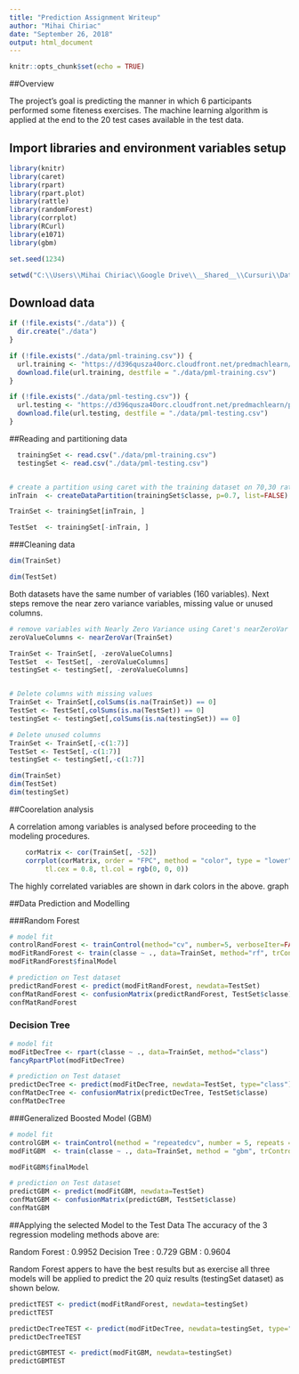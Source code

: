 ---
title: "Prediction Assignment Writeup"
author: "Mihai Chiriac"
date: "September 26, 2018"
output: html_document
---

```{r setup, include=FALSE}
knitr::opts_chunk$set(echo = TRUE)
```


##Overview

The project's goal is predicting the manner in which 6 participants performed some fiteness exercises. The machine learning algorithm is applied at the end to the 20 test cases available in the test data.


## Import libraries and environment variables setup

```{r message=FALSE,warning=FALSE}

library(knitr)
library(caret)
library(rpart)
library(rpart.plot)
library(rattle)
library(randomForest)
library(corrplot)
library(RCurl)
library(e1071)
library(gbm)

set.seed(1234)

setwd("C:\\Users\\Mihai Chiriac\\Google Drive\\__Shared__\\Cursuri\\DataScience\\DataScienceSpecFiles\\Project-PredictionAssignmentWriteup")

```

## Download data

```{r}

if (!file.exists("./data")) {
  dir.create("./data")
}

if (!file.exists("./data/pml-training.csv")) {
  url.training <- "https://d396qusza40orc.cloudfront.net/predmachlearn/pml-training.csv"
  download.file(url.training, destfile = "./data/pml-training.csv")
}

if (!file.exists("./data/pml-testing.csv")) {
  url.testing <- "https://d396qusza40orc.cloudfront.net/predmachlearn/pml-testing.csv"
  download.file(url.testing, destfile = "./data/pml-testing.csv")
}


```

##Reading and partitioning data


```{r}

  trainingSet <- read.csv("./data/pml-training.csv")
  testingSet <- read.csv("./data/pml-testing.csv")


# create a partition using caret with the training dataset on 70,30 ratio
inTrain  <- createDataPartition(trainingSet$classe, p=0.7, list=FALSE)

TrainSet <- trainingSet[inTrain, ]

TestSet  <- trainingSet[-inTrain, ]


```

###Cleaning data


```{r}
dim(TrainSet)
```
```{r}
dim(TestSet)

```
Both datasets have the same number of variables (160 variables). Next steps remove the near zero variance variables, missing value or unused columns.



```{r}


# remove variables with Nearly Zero Variance using Caret's nearZeroVar function
zeroValueColumns <- nearZeroVar(TrainSet)

TrainSet <- TrainSet[, -zeroValueColumns]
TestSet  <- TestSet[, -zeroValueColumns]
testingSet <- testingSet[, -zeroValueColumns]


# Delete columns with missing values
TrainSet <- TrainSet[,colSums(is.na(TrainSet)) == 0]
TestSet <- TestSet[,colSums(is.na(TestSet)) == 0]
testingSet <- testingSet[,colSums(is.na(testingSet)) == 0]

# Delete unused columns
TrainSet <- TrainSet[,-c(1:7)]
TestSet <- TestSet[,-c(1:7)]
testingSet <- testingSet[,-c(1:7)]

dim(TrainSet)
dim(TestSet)
dim(testingSet)


```


##Coorelation analysis

A correlation among variables is analysed before proceeding to the modeling procedures.

```{r}
    corMatrix <- cor(TrainSet[, -52])
    corrplot(corMatrix, order = "FPC", method = "color", type = "lower", 
         tl.cex = 0.8, tl.col = rgb(0, 0, 0))

```

The highly correlated variables are shown in dark colors in the above. graph 


##Data Prediction and Modelling


###Random Forest

```{R}
# model fit
controlRandForest <- trainControl(method="cv", number=5, verboseIter=FALSE)
modFitRandForest <- train(classe ~ ., data=TrainSet, method="rf", trControl=controlRandForest, ntree=250)
modFitRandForest$finalModel

```


```{r}
# prediction on Test dataset
predictRandForest <- predict(modFitRandForest, newdata=TestSet)
confMatRandForest <- confusionMatrix(predictRandForest, TestSet$classe)
confMatRandForest

```

### Decision Tree


```{r}

# model fit
modFitDecTree <- rpart(classe ~ ., data=TrainSet, method="class")
fancyRpartPlot(modFitDecTree)

```


```{r}

# prediction on Test dataset
predictDecTree <- predict(modFitDecTree, newdata=TestSet, type="class")
confMatDecTree <- confusionMatrix(predictDecTree, TestSet$classe)
confMatDecTree

```


###Generalized Boosted Model (GBM)

```{r}

# model fit
controlGBM <- trainControl(method = "repeatedcv", number = 5, repeats = 1)
modFitGBM  <- train(classe ~ ., data=TrainSet, method = "gbm", trControl = controlGBM, verbose = FALSE)

```


```{r}
modFitGBM$finalModel
```


```{r}

# prediction on Test dataset
predictGBM <- predict(modFitGBM, newdata=TestSet)
confMatGBM <- confusionMatrix(predictGBM, TestSet$classe)
confMatGBM

```


##Applying the selected Model to the Test Data
The accuracy of the 3 regression modeling methods above are:

Random Forest : 0.9952 
Decision Tree : 0.729 
GBM : 0.9604 

Random Forest appers to have the best results but as exercise all three models will be applied to predict the 20 quiz results (testingSet dataset) as shown below.

```{r}

predictTEST <- predict(modFitRandForest, newdata=testingSet)
predictTEST

predictDecTreeTEST <- predict(modFitDecTree, newdata=testingSet, type="class")
predictDecTreeTEST

predictGBMTEST <- predict(modFitGBM, newdata=testingSet)
predictGBMTEST

```







